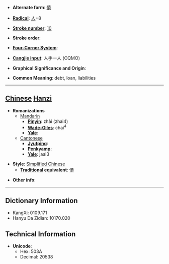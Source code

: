 * '''Alternate form''': [[債]]

* '''[[Wiktionary:Chinese radical index| Radical]]''': [[Wiktionary:Chinese radical index 人|人]]+8

* '''[[Wiktionary:Chinese total strokes index|Stroke number]]''': [[Wiktionary:Chinese total strokes index 10|10]]

* '''Stroke order''': 

* '''[[Wiktionary:Chinese four corner index|Four-Corner System]]''': 

* '''[[Wiktionary:Chinese Cangjie index|Cangjie input]]''': 人手一人 (OQMO)

* '''Graphical Significance and Origin''': 

* '''Common Meaning''': debt, loan, liabilities

----

== [[Chinese]] [[Hanzi]] ==

* '''Romanizations'''
** [[Mandarin]]
*** '''[[Pinyin]]''': zhài (zhai4)
*** '''[[Wade-Giles]]''': chai<sup>4</sup>
*** '''[[Yale]]''': 
**[[Cantonese]]
***'''[[Jyutping]]''':
***'''[[Penkyamp]]''': 
***'''[[Yale]]''': jaai3

* '''Style''': [[Simplified Chinese]] 
** '''[[Traditional Chinese|Traditional]] equivalent''': [[債]]

* '''Other info''': 

----

== Dictionary Information ==

* KangXi: 0109.171
* Hanyu Da Zidian: 10170.020

== Technical Information ==

* '''Unicode''':
** Hex: 503A
** Decimal: 20538